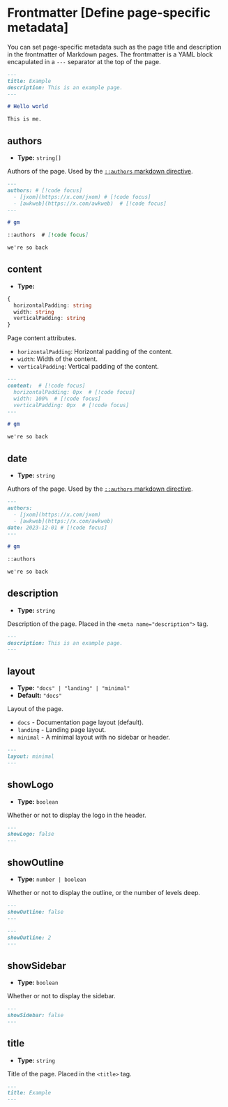 # Frontmatter [Define page-specific metadata]

You can set page-specific metadata such as the page title and description in the frontmatter of Markdown pages. The frontmatter is a YAML block encapulated in a `---` separator at the top of the page.

```md [example.md]
---
title: Example
description: This is an example page.
---

# Hello world

This is me.
```

## authors

- **Type:** `string[]`

Authors of the page. Used by the [`::authors` markdown directive](#TODO).

```md
---
authors: # [!code focus]
  - [jxom](https://x.com/jxom) # [!code focus]
  - [awkweb](https://x.com/awkweb)  # [!code focus]
---

# gm

::authors  # [!code focus]

we're so back
```

## content

- **Type:** 

```ts
{
  horizontalPadding: string
  width: string
  verticalPadding: string
}
```

Page content attributes.

- `horizontalPadding`: Horizontal padding of the content.
- `width`: Width of the content.
- `verticalPadding`: Vertical padding of the content.

```md
---
content:  # [!code focus]
  horizontalPadding: 0px  # [!code focus]
  width: 100%  # [!code focus]
  verticalPadding: 0px  # [!code focus]
---

# gm

we're so back

```


## date

- **Type:** `string`

Authors of the page. Used by the [`::authors` markdown directive](#TODO).

```md
---
authors: 
  - [jxom](https://x.com/jxom) 
  - [awkweb](https://x.com/awkweb) 
date: 2023-12-01 # [!code focus]
---

# gm

::authors

we're so back
```

## description

- **Type:** `string`

Description of the page. Placed in the `<meta name="description">` tag.

```md
---
description: This is an example page.
---
```

## layout

- **Type:** `"docs" | "landing" | "minimal"`
- **Default:** `"docs"`

Layout of the page.

- `docs` - Documentation page layout (default).
- `landing` - Landing page layout.
- `minimal` - A minimal layout with no sidebar or header.

```md
---
layout: minimal
---
```

## showLogo

- **Type:** `boolean`

Whether or not to display the logo in the header.

```md
---
showLogo: false
---
```

## showOutline

- **Type:** `number | boolean`

Whether or not to display the outline, or the number of levels deep.

```md
---
showOutline: false
---
```

```md
---
showOutline: 2
---
```

## showSidebar

- **Type:** `boolean`

Whether or not to display the sidebar.

```md
---
showSidebar: false
---
```

## title

- **Type:** `string`

Title of the page. Placed in the `<title>` tag.

```md
---
title: Example
---
```
